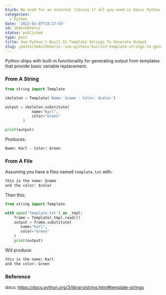 ```yaml
---
blurb: No need for an external library if all you need is basic Python templating.
categories:
  - Python
date: '2022-03-07T18:27:54'
id: 264vshbhorsi
status: published
type: post
title: Use Python's Built-In Template Strings To Generate Output
slug: /posts/264vshbhorsi--use-pythons-builtin-template-strings-to-generate-output
---
```




Python ships with built-in functionality for generating output from templates that provide basic variable replacement. 

### From A String

```python
from string import Template

skeleton = Template('Name: $name - Color: $color')

output = skeleton.substitute(
            name="Karl", 
            color="Green"
        )

print(output)
```

Produces:

```txt
Name: Karl - Color: Green
```

### From A File

Assuming you have a files named `template.txt` with:

```txt
this is the name: $name
and the color: $color
```

Then this:


```python
from string import Template

with open('template.txt') as _tmpl:
	frame = Template(_tmpl.read())
	output = frame.substitute(
	   name="Karl",
	   color="Green"
    )
	print(output)
```

Will produce:

```txt
this is the name: Karl
and the color: Green
```


### Reference 

docs: https://docs.python.org/3/library/string.html#template-strings


